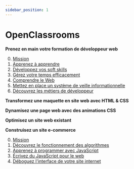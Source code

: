 ```yaml
---
sidebar_position: 1
---
```


# OpenClassrooms

**Prenez en main votre formation de développeur web**

   0. [Mission](Prenez_en_main_votre_formation_de_developpeur_web/mission)
   1. [Apprenez à apprendre](Prenez_en_main_votre_formation_de_developpeur_web/Apprenez_a_apprendre/Introduction_du_cours)
   2. [Développez vos soft skills](Prenez_en_main_votre_formation_de_developpeur_web/Developpez_vos_soft_skills/Introduction_du_cours)
   3. [Gérez votre temps efficacement](Prenez_en_main_votre_formation_de_developpeur_web/Gerer_votre_temps_efficacement/Introduction_du_cours)
   4. [Comprendre le Web](Prenez_en_main_votre_formation_de_developpeur_web/Comprendre_le_Web/Introduction_du_cours)
   5. [Mettez en place un système de veille informationnelle](Prenez_en_main_votre_formation_de_developpeur_web/Mettez_en_place_un_systeme_de_veille_informationnelle/Introduction_du_cours)
   6. [Découvrez les métiers de développeur](Prenez_en_main_votre_formation_de_developpeur_web/Decouvrez_les_metiers_de_developpeur/Introduction_du_cours)

**Transformez une maquette en site web avec HTML & CSS**

**Dynamisez une page web avec des animations CSS**

**Optimisez un site web existant**

**Construisez un site e-commerce**

   0. [Mission](Construisez_un_site_e-commerce/mission)
   1. [Découvrez le fonctionnement des algorithmes](Construisez_un_site_e-commerce/Decouvrez_le_fonctionnement_des_algorithmes/Introduction_du_cours)
   2. [Apprenez à programmer avec JavaScript](Construisez_un_site_e-commerce/Apprenez_a_programmer_avec_JavaScript/Introduction_du_cours)
   3. [Écrivez du JavaScript pour le web](Construisez_un_site_e-commerce/Ecrivez_du_JavaScript_pour_le_web/Introduction_du_cours)
   4. [Déboguez l'interface de votre site internet](Construisez_un_site_e-commerce/Deboguez_l_interface_de_votre_site_internet/Introduction_du_cours)